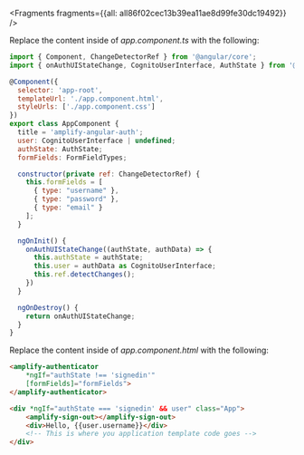 


<Fragments fragments={{all: all86f02cec13b39ea11ae8d99fe30dc19492}} />

Replace the content inside of *app.component.ts* with the following:
```js
import { Component, ChangeDetectorRef } from '@angular/core';
import { onAuthUIStateChange, CognitoUserInterface, AuthState } from '@aws-amplify/ui-components';

@Component({
  selector: 'app-root',
  templateUrl: './app.component.html',
  styleUrls: ['./app.component.css']
})
export class AppComponent {
  title = 'amplify-angular-auth';
  user: CognitoUserInterface | undefined;
  authState: AuthState;
  formFields: FormFieldTypes;

  constructor(private ref: ChangeDetectorRef) {
    this.formFields = [
      { type: "username" },
      { type: "password" },
      { type: "email" }
    ];
  }

  ngOnInit() {
    onAuthUIStateChange((authState, authData) => {
      this.authState = authState;
      this.user = authData as CognitoUserInterface;
      this.ref.detectChanges();
    })
  }

  ngOnDestroy() {
    return onAuthUIStateChange;
  }
}
```

Replace the content inside of *app.component.html* with the following:
```html
<amplify-authenticator 
    *ngIf="authState !== 'signedin'" 
    [formFields]="formFields">
</amplify-authenticator>

<div *ngIf="authState === 'signedin' && user" class="App">
    <amplify-sign-out></amplify-sign-out>
    <div>Hello, {{user.username}}</div>
    <!-- This is where you application template code goes -->  
</div>
```